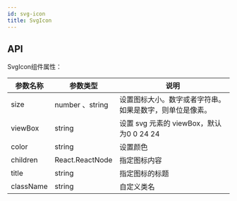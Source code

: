```yaml
---
id: svg-icon
title: SvgIcon
---
```


## API

SvgIcon组件属性：

| 参数名称    | 参数类型        | 说明                                                         |
| ----------- | --------------- | ------------------------------------------------------------ |
| size   | number 、string |  设置图标大小。数字或者字符串。如果是数字，则单位是像素。   |
| viewBox   | string |   设置 svg 元素的 viewBox，默认为0 0 24 24  |
| color  | string |  设置颜色   |
| children    | React.ReactNode | 指定图标内容    |
| title  | string |  指定图标的标题   |
| className   | string          | 自定义类名       
